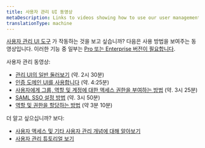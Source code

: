```yaml
---
title: 사용자 관리 UI 동영상
metaDescription: Links to videos showing how to use our user management UI
translationType: machine
---
```


[사용자 관리 UI 도구](/docs/accounts/accounts-billing/new-relic-one-user-management/user-management-ui-and-tasks#where) 가 작동하는 것을 보고 싶습니까? 다음은 사용 방법을 보여주는 동영상입니다. 이러한 기능 중 일부는 [Pro 또는 Enterprise 버전이 필요합니다](/docs/accounts/accounts-billing/new-relic-one-pricing-billing/new-relic-one-pricing-billing/#editions).

사용자 관리 동영상:

* [관리 UI의 일반 둘러보기](/docs/accounts/accounts-billing/general-account-settings/intro-account-settings#video-tour) (약. 2시 30분)
* [인증 도메인 UI를 사용합니다](https://www.youtube.com/watch?v=Z00-KzGh2XY) (약. 4:25분)
* [사용자에게 그룹, 역할 및 계정에 대한 액세스 권한을 부여하는 방법](https://www.youtube.com/watch?v=dninMzr_zHc) (약. 3시 25분)
* [SAML SSO 설정 방법](https://www.youtube.com/watch?v=uFjqCQcSo8g) (약. 3시 50분)
* [역할 및 권한을 할당하는 방법](https://www.youtube.com/watch?v=CBa0jWINQiw) (약 3분 10분)

더 알고 싶으십니까? 보다:

* [사용자 액세스 및 기타 사용자 관리 개념에 대해 알아보기](/docs/accounts/accounts-billing/new-relic-one-user-management/user-management-concepts#understand-concepts)
* [사용자 관리 튜토리얼 보기](/docs/accounts/accounts-billing/new-relic-one-user-management/tutorial-add-new-user-groups-roles-new-relic-one-user-model)